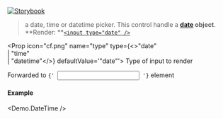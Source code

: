 
[![Storybook](https://img.shields.io/badge/Storybook-%23E06A8C?style=flat-square&logo=storybook&labelColor=%23ececec)](https://master--6181962da34217003a0d0018.chromatic.com?path=/story/controls-datetime--type-date)

> a date, time or datetime picker. This control handle a **[date](https://developer.mozilla.org/en-US/docs/Web/JavaScript/Reference/Global_Objects/Date) object**. <br />
> **Render: **[`<input type="date" />`](https://developer.mozilla.org/en-US/docs/Web/HTML/Element/input/date)

<Props>
  <CommonProps />

  <Prop icon="cf.png" name="type" type={<>"date"<br />| "time"<br />| "datetime"</>} defaultValue='"date"'>
    Type of input to render
  </Prop>

  <Prop icon="html5.png" name="{...props}" type="object">
    Forwarded to <code>{' <input /> '}</code> element
  </Prop>
</Props>

#### Example
<Demo.DateTime />